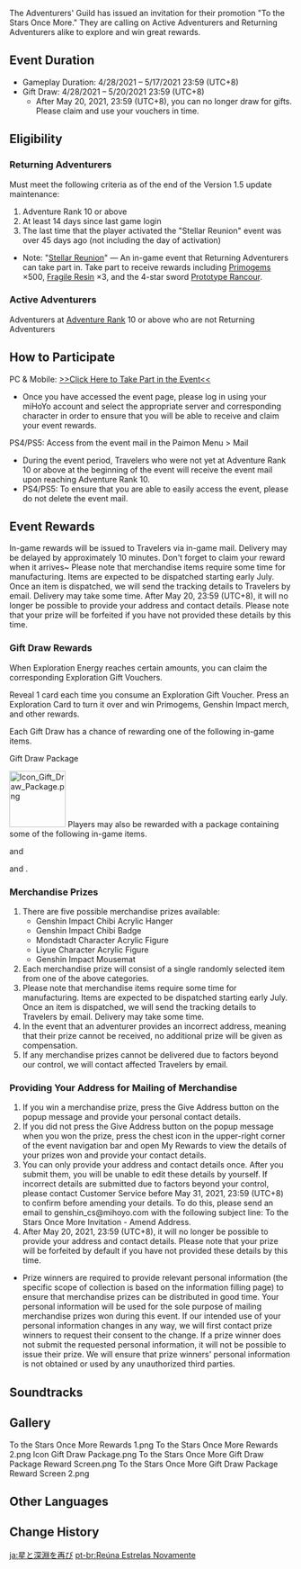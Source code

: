 {{Event
|name              = To the Stars Once More
|image             = To the Stars Once More.png
|type              = Web
|time_known        = yes
|time_start        = 2021-04-28 11:00
|time_start_offset = GMT+8
|time_end          = 2021-05-17 23:59
|time_end_offset   = GMT+8
|link              = https://genshin.hoyoverse.com/en/news/detail/12368
|link2             = https://webstatic-sea.mihoyo.com/ys/event/e20210428invite/index.html
|link2name         = Event Page
}}

The Adventurers' Guild has issued an invitation for their promotion "To the Stars Once More." They are calling on Active Adventurers and Returning Adventurers alike to explore and win great rewards.

==Event Duration==
*Gameplay Duration: 4/28/2021 – 5/17/2021 23:59 (UTC+8)
*Gift Draw: 4/28/2021 – 5/20/2021 23:59 (UTC+8)
**After May 20, 2021, 23:59 (UTC+8), you can no longer draw for gifts. Please claim and use your vouchers in time.

==Eligibility==
===Returning Adventurers===
Must meet the following criteria as of the end of the Version 1.5 update maintenance:
#Adventure Rank 10 or above
#At least 14 days since last game login
#The last time that the player activated the "Stellar Reunion" event was over 45 days ago (not including the day of activation)
*Note: "[[Stellar Reunion]]" &mdash; An in-game event that Returning Adventurers can take part in. Take part to receive rewards including [[Primogems]] ×500, [[Fragile Resin]] ×3, and the 4-star sword [[Prototype Rancour]].

===Active Adventurers===
Adventurers at [[Adventure Rank]] 10 or above who are not Returning Adventurers

==How to Participate==
PC & Mobile: [https://webstatic-sea.mihoyo.com/ys/event/e20210428invite/index.html?utm_source=officialweb&utm_medium=news >>Click Here to Take Part in the Event<<]
*Once you have accessed the event page, please log in using your miHoYo account and select the appropriate server and corresponding character in order to ensure that you will be able to receive and claim your event rewards.
PS4/PS5: Access from the event mail in the Paimon Menu > Mail
*During the event period, Travelers who were not yet at Adventure Rank 10 or above at the beginning of the event will receive the event mail upon reaching Adventure Rank 10.
*PS4/PS5: To ensure that you are able to easily access the event, please do not delete the event mail.

==Event Rewards==
In-game rewards will be issued to Travelers via in-game mail. Delivery may be delayed by approximately 10 minutes. Don't forget to claim your reward when it arrives~ Please note that merchandise items require some time for manufacturing. Items are expected to be dispatched starting early July. Once an item is dispatched, we will send the tracking details to Travelers by email. Delivery may take some time. After May 20, 23:59 (UTC+8), it will no longer be possible to provide your address and contact details. Please note that your prize will be forfeited if you have not provided these details by this time.

===Gift Draw Rewards===
When Exploration Energy reaches certain amounts, you can claim the corresponding Exploration Gift Vouchers.

Reveal 1 card each time you consume an Exploration Gift Voucher. Press an Exploration Card to turn it over and win Primogems, Genshin Impact merch, and other rewards.

Each Gift Draw has a chance of rewarding one of the following in-game items.

{{Card|Primogem|50}}
{{Card|Hero's Wit|5}}
{{Card|Mystic Enhancement Ore|10}}
{{Card|Mora|50,000}}

;Gift Draw Package
[[File:Icon Gift Draw Package.png|100px]]
Players may also be rewarded with a package containing some of the following in-game items.

{{Item|Hero's Wit|24|x=5}} and {{Item|Mora|24|x=20,000}}

{{Item|Hero's Wit|24|x=5}} and {{Item|Mystic Enhancement Ore|x=4}}.

===Merchandise Prizes===
#There are five possible merchandise prizes available:
#*Genshin Impact Chibi Acrylic Hanger
#*Genshin Impact Chibi Badge
#*Mondstadt Character Acrylic Figure
#*Liyue Character Acrylic Figure
#*Genshin Impact Mousemat
#Each merchandise prize will consist of a single randomly selected item from one of the above categories.
#Please note that merchandise items require some time for manufacturing. Items are expected to be dispatched starting early July. Once an item is dispatched, we will send the tracking details to Travelers by email. Delivery may take some time.
#In the event that an adventurer provides an incorrect address, meaning that their prize cannot be received, no additional prize will be given as compensation.
#If any merchandise prizes cannot be delivered due to factors beyond our control, we will contact affected Travelers by email.

===Providing Your Address for Mailing of Merchandise===
#If you win a merchandise prize, press the Give Address button on the popup message and provide your personal contact details.
#If you did not press the Give Address button on the popup message when you won the prize, press the chest icon in the upper-right corner of the event navigation bar and open My Rewards to view the details of your prizes won and provide your contact details.
#You can only provide your address and contact details once. After you submit them, you will be unable to edit these details by yourself. If incorrect details are submitted due to factors beyond your control, please contact Customer Service before May 31, 2021, 23:59 (UTC+8) to confirm before amending your details. To do this, please send an email to genshin_cs@mihoyo.com with the following subject line: To the Stars Once More Invitation - Amend Address.
#After May 20, 2021, 23:59 (UTC+8), it will no longer be possible to provide your address and contact details. Please note that your prize will be forfeited by default if you have not provided these details by this time.
*Prize winners are required to provide relevant personal information (the specific scope of collection is based on the information filling page) to ensure that merchandise prizes can be distributed in good time. Your personal information will be used for the sole purpose of mailing merchandise prizes won during this event. If our intended use of your personal information changes in any way, we will first contact prize winners to request their consent to the change. If a prize winner does not submit the requested personal information, it will not be possible to issue their prize. We will ensure that prize winners' personal information is not obtained or used by any unauthorized third parties.

==Soundtracks==
{{Soundtracks by Category Table|type=eventgameplay}}

==Gallery==
<gallery>
To the Stars Once More Rewards 1.png
To the Stars Once More Rewards 2.png
Icon Gift Draw Package.png
To the Stars Once More Gift Draw Package Reward Screen.png
To the Stars Once More Gift Draw Package Reward Screen 2.png
</gallery>

==Other Languages==
{{Other Languages|default_hidden = 1
|en     = To the Stars Once More
|zhs    = 再揽星辰
|zhs_rm = Zài Lǎn Xīngchén
|zht    = 再攬星辰
|zht_rm = Zài Lǎn Xīngchén
|ja     = 星と深淵を再び
|ja_rm  = Hoshi to Shin'en wo Futatabi{{Assumed}}
|ko     = 다시 별을 {{tt|향|向}}해
|ko_rm  = Dasi Byeol-eul Hyanghae
|es     = El retorno de las estrellas
|fr     = Retour vers les étoiles
|ru     = Возвращение к звёздам
|th     = หวนคืนสู่ดวงดาว
|th_rm  = Huan Khuen Su Duangdao
|vi     = Níu Giữ Ngôi Sao
|de     = Zurück zu den Sternen
|id     = Raih Kembali Bintang
|pt     = Reúna Estrelas Novamente
}}

==Change History==
{{Change History|1.5}}

[[ja:星と深淵を再び]]
[[pt-br:Reúna Estrelas Novamente]]
